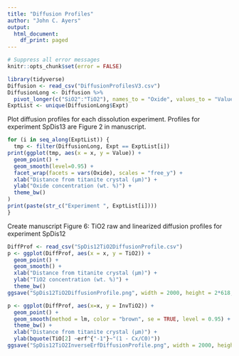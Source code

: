 ```yaml
---
title: "Diffusion Profiles"
author: "John C. Ayers"
output:
  html_document:
    df_print: paged
---
```


```r
# Suppress all error messages
knitr::opts_chunk$set(error = FALSE)
```

```r
library(tidyverse)
Diffusion <- read_csv("DiffusionProfilesV3.csv")
DiffusionLong <- Diffusion %>%
  pivot_longer(c("SiO2":"TiO2"), names_to = "Oxide", values_to = "Value")
ExptList <- unique(DiffusionLong$Expt)
```

Plot diffusion profiles for each dissolution experiment. Profiles for experiment SpDis13 are Figure 2 in manuscript.

```r
for (i in seq_along(ExptList)) {
  tmp <- filter(DiffusionLong, Expt == ExptList[i])
print(ggplot(tmp, aes(x = x, y = Value)) +
  geom_point() +
  geom_smooth(level=0.95) +
  facet_wrap(facets = vars(Oxide), scales = "free_y") +
  xlab("Distance from titanite crystal (μm)") +
  ylab("Oxide concentration (wt. %)") +
  theme_bw()
)
print(paste(str_c("Experiment ", ExptList[i])))
}
```

Create manuscript Figure 6: TiO2 raw and linearized diffusion profiles for experiment SpDis12

```r
DiffProf <- read_csv("SpDis12TiO2DiffusionProfile.csv")
p <- ggplot(DiffProf, aes(x = x, y = TiO2)) +
  geom_point() +
  geom_smooth() +
  xlab("Distance from titanite crystal (μm)") +
  ylab("TiO2 concentration (wt. %)") +
  theme_bw()
ggsave("SpDis12TiO2DiffusionProfile.png", width = 2000, height = 2*618, units = "px", plot = p)

p <- ggplot(DiffProf, aes(x=x, y = InvTiO2)) +
  geom_point() +
  geom_smooth(method = lm, color = "brown", se = TRUE, level = 0.95) +
  theme_bw() +
  xlab("Distance from titanite crystal (μm)") +
  ylab(bquote(TiO[2] ~erf^{"-1"}~"(1 - Cx/C0)"))
ggsave("SpDis12TiO2InverseErfDiffusionProfile.png", width = 2000, height = 2*618, units = "px", plot = p)

```

